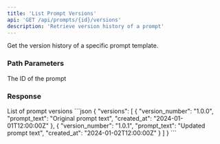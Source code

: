 ```yaml
---
title: 'List Prompt Versions'
api: 'GET /api/prompts/{id}/versions'
description: 'Retrieve version history of a prompt'
---
```


Get the version history of a specific prompt template.

### Path Parameters

<ParamField path="id" type="integer" required>
  The ID of the prompt
</ParamField>

### Response

<ResponseField name="versions" type="array">
  List of prompt versions
</ResponseField>

<ResponseExample>
```json
{
  "versions": [
    {
      "version_number": "1.0.0",
      "prompt_text": "Original prompt text",
      "created_at": "2024-01-01T12:00:00Z"
    },
    {
      "version_number": "1.0.1",
      "prompt_text": "Updated prompt text",
      "created_at": "2024-01-02T12:00:00Z"
    }
  ]
}
```
</ResponseExample> 